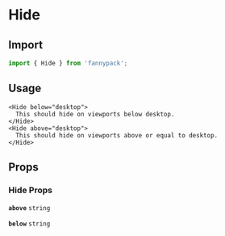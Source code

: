 # Hide

## Import

```jsx
import { Hide } from 'fannypack';
```

## Usage

```jsx-live
<Hide below="desktop">
  This should hide on viewports below desktop.
</Hide>
<Hide above="desktop">
  This should hide on viewports above or equal to desktop.
</Hide>
```

## Props

### Hide Props

<!-- Automatically generated -->

**<Code marginRight="major-1">above</Code>** <Code fontSize="150" palette="primary">string</Code> 

<Box marginBottom="major-4" />

**<Code marginRight="major-1">below</Code>** <Code fontSize="150" palette="primary">string</Code> 

<Box marginBottom="major-4" />
